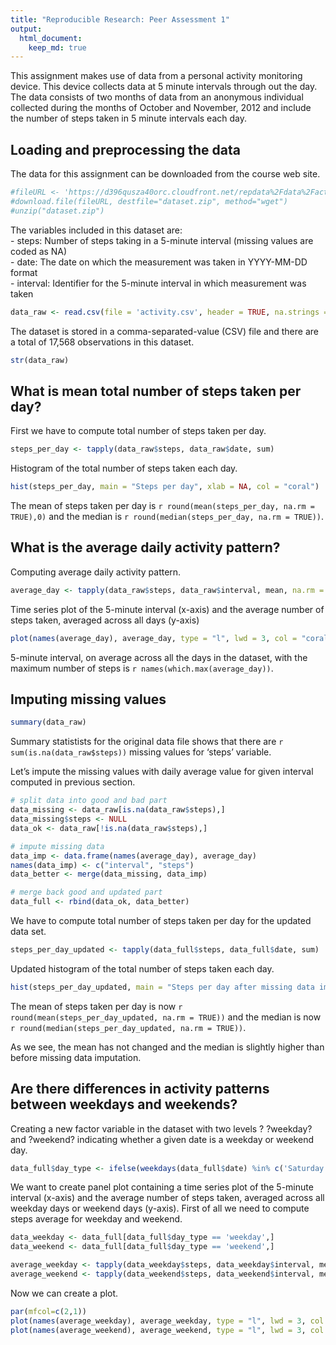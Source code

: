 ```yaml
---
title: "Reproducible Research: Peer Assessment 1"
output: 
  html_document:
    keep_md: true
---
```


This assignment makes use of data from a personal activity monitoring device. This device collects data at 5 minute intervals through out the day. The data consists of two months of data from an anonymous individual collected during the months of October and November, 2012 and include the number of steps taken in 5 minute intervals each day.

## Loading and preprocessing the data

The data for this assignment can be downloaded from the course web site.

```r
#fileURL <- 'https://d396qusza40orc.cloudfront.net/repdata%2Fdata%2Factivity.zip'
#download.file(fileURL, destfile="dataset.zip", method="wget")
#unzip("dataset.zip")
```

The variables included in this dataset are:  
- steps: Number of steps taking in a 5-minute interval (missing values are coded as NA)  
- date: The date on which the measurement was taken in YYYY-MM-DD format  
- interval: Identifier for the 5-minute interval in which measurement was taken

```r
data_raw <- read.csv(file = 'activity.csv', header = TRUE, na.strings = NA, colClasses = c('integer', 'Date', 'integer'))
```

The dataset is stored in a comma-separated-value (CSV) file and there are a total of 17,568 observations in this dataset.

```r
str(data_raw)
```

## What is mean total number of steps taken per day?

First we have to compute total number of steps taken per day.

```r
steps_per_day <- tapply(data_raw$steps, data_raw$date, sum)
```

Histogram of the total number of steps taken each day.

```r
hist(steps_per_day, main = "Steps per day", xlab = NA, col = "coral")
```

The mean of steps taken per day is ```r round(mean(steps_per_day, na.rm = TRUE),0)``` and the median is ```r round(median(steps_per_day, na.rm = TRUE))```. 

## What is the average daily activity pattern?

Computing average daily activity pattern.

```r
average_day <- tapply(data_raw$steps, data_raw$interval, mean, na.rm = TRUE)
```

Time series plot of the 5-minute interval (x-axis) and the average number of steps taken, averaged across all days (y-axis)

```r
plot(names(average_day), average_day, type = "l", lwd = 3, col = "coral", main = "Average daily activity pattern", xlab = "5-minute time interval", ylab = "Steps taken")
```

5-minute interval, on average across all the days in the dataset, with the maximum number of steps is ```r names(which.max(average_day))```.


## Imputing missing values

```r
summary(data_raw)
```

Summary statistists for the original data file shows that there are ```r sum(is.na(data_raw$steps))``` missing values for 'steps' variable.

Let's impute the missing values with daily average value for given interval computed in previous section.

```r
# split data into good and bad part
data_missing <- data_raw[is.na(data_raw$steps),]
data_missing$steps <- NULL
data_ok <- data_raw[!is.na(data_raw$steps),]

# impute missing data
data_imp <- data.frame(names(average_day), average_day)
names(data_imp) <- c("interval", "steps")
data_better <- merge(data_missing, data_imp)

# merge back good and updated part
data_full <- rbind(data_ok, data_better)

```

We have to compute total number of steps taken per day for the updated data set.

```r
steps_per_day_updated <- tapply(data_full$steps, data_full$date, sum)
```

Updated histogram of the total number of steps taken each day.

```r
hist(steps_per_day_updated, main = "Steps per day after missing data imputation", xlab = NA, col = "coral")
```

The mean of steps taken per day is now ```r round(mean(steps_per_day_updated, na.rm = TRUE))``` and the median is now ```r round(median(steps_per_day_updated, na.rm = TRUE))```.

As we see, the mean has not changed and the median is slightly higher than before missing data imputation.

## Are there differences in activity patterns between weekdays and weekends?

Creating a new factor variable in the dataset with two levels ? ?weekday? and ?weekend? indicating whether a given date is a weekday or weekend day.

```r
data_full$day_type <- ifelse(weekdays(data_full$date) %in% c('Saturday', 'Sunday'), 'weekend', 'weekday')
```

We want to create panel plot containing a time series plot of the 5-minute interval (x-axis) and the average number of steps taken, averaged across all weekday days or weekend days (y-axis). First of all we need to compute steps average for weekday and weekend.

```r
data_weekday <- data_full[data_full$day_type == 'weekday',]
data_weekend <- data_full[data_full$day_type == 'weekend',]

average_weekday <- tapply(data_weekday$steps, data_weekday$interval, mean)
average_weekend <- tapply(data_weekend$steps, data_weekend$interval, mean)
```

Now we can create a plot.

```r
par(mfcol=c(2,1))
plot(names(average_weekday), average_weekday, type = "l", lwd = 3, col = "coral", main = "Average weekday activity pattern", xlab = "5-minute time interval", ylab = "Steps taken", )
plot(names(average_weekend), average_weekend, type = "l", lwd = 3, col = "cyan", main = "Average weekend activity pattern", xlab = "5-minute time interval", ylab = "Steps taken")
```
